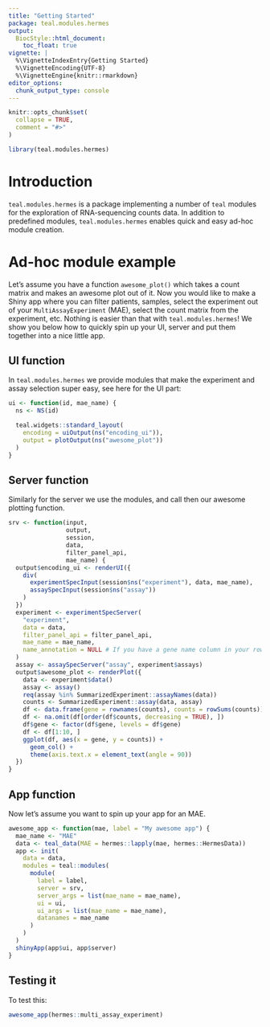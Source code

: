 ```yaml
---
title: "Getting Started"
package: teal.modules.hermes
output:
  BiocStyle::html_document:
    toc_float: true
vignette: |
  %\VignetteIndexEntry{Getting Started}
  %\VignetteEncoding{UTF-8}
  %\VignetteEngine{knitr::rmarkdown}
editor_options:
  chunk_output_type: console
---
```


```r
knitr::opts_chunk$set(
  collapse = TRUE,
  comment = "#>"
)

library(teal.modules.hermes)
```

# Introduction

`teal.modules.hermes` is a package implementing a number of `teal` modules for the exploration of RNA-sequencing counts data. In addition to predefined modules, `teal.modules.hermes` enables quick and easy ad-hoc module creation.

# Ad-hoc module example

Let's assume you have a function `awesome_plot()` which takes a count matrix and makes an awesome plot out of it. Now you would like to make a Shiny app where you can filter patients, samples, select the experiment out of your `MultiAssayExperiment` (MAE), select the count matrix from the experiment, etc.
Nothing is easier than that with `teal.modules.hermes`!
We show you below how to quickly spin up your UI, server and put them together into a nice little app.

## UI function

In `teal.modules.hermes` we provide modules that make the experiment and assay
selection super easy, see here for the UI part:

```r
ui <- function(id, mae_name) {
  ns <- NS(id)

  teal.widgets::standard_layout(
    encoding = uiOutput(ns("encoding_ui")),
    output = plotOutput(ns("awesome_plot"))
  )
}
```

## Server function

Similarly for the server we use the modules, and call then our awesome plotting function.

```r
srv <- function(input,
                output,
                session,
                data,
                filter_panel_api,
                mae_name) {
  output$encoding_ui <- renderUI({
    div(
      experimentSpecInput(session$ns("experiment"), data, mae_name),
      assaySpecInput(session$ns("assay"))
    )
  })
  experiment <- experimentSpecServer(
    "experiment",
    data = data,
    filter_panel_api = filter_panel_api,
    mae_name = mae_name,
    name_annotation = NULL # If you have a gene name column in your rowData, can specify here.
  )
  assay <- assaySpecServer("assay", experiment$assays)
  output$awesome_plot <- renderPlot({
    data <- experiment$data()
    assay <- assay()
    req(assay %in% SummarizedExperiment::assayNames(data))
    counts <- SummarizedExperiment::assay(data, assay)
    df <- data.frame(gene = rownames(counts), counts = rowSums(counts))
    df <- na.omit(df[order(df$counts, decreasing = TRUE), ])
    df$gene <- factor(df$gene, levels = df$gene)
    df <- df[1:10, ]
    ggplot(df, aes(x = gene, y = counts)) +
      geom_col() +
      theme(axis.text.x = element_text(angle = 90))
  })
}
```

## App function

Now let's assume you want to spin up your app for an MAE.

```r
awesome_app <- function(mae, label = "My awesome app") {
  mae_name <- "MAE"
  data <- teal_data(MAE = hermes::lapply(mae, hermes::HermesData))
  app <- init(
    data = data,
    modules = teal::modules(
      module(
        label = label,
        server = srv,
        server_args = list(mae_name = mae_name),
        ui = ui,
        ui_args = list(mae_name = mae_name),
        datanames = mae_name
      )
    )
  )
  shinyApp(app$ui, app$server)
}
```

## Testing it

To test this:

```r
awesome_app(hermes::multi_assay_experiment)
```
